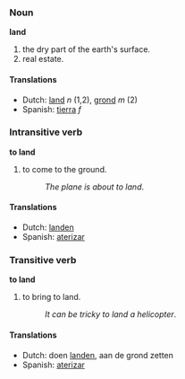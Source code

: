 ===Noun===
'''land'''

# the dry part of the earth's surface.
# real estate.

====Translations====
*Dutch: [[land]] ''n'' (1,2), [[grond]] ''m'' (2)
*Spanish: [[tierra]] ''f''

===Intransitive verb===
'''to land'''

# to come to the ground.
#:''The plane is about to land''.

====Translations====
*Dutch: [[landen]]
*Spanish: [[aterizar]]

===Transitive verb===
'''to land'''

# to bring to land.
#:''It can be tricky to land a helicopter''.

====Translations====
*Dutch: doen [[landen]], aan de grond zetten
*Spanish: [[aterizar]]